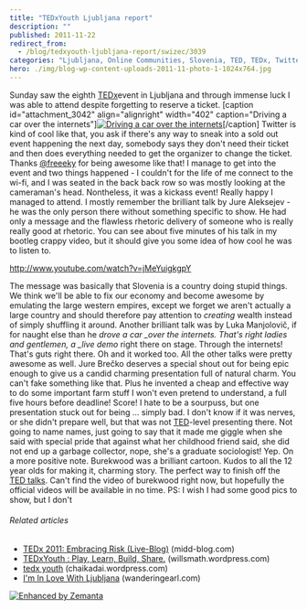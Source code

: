 ```yaml
---
title: "TEDxYouth Ljubljana report"
description: ""
published: 2011-11-22
redirect_from:
  - /blog/tedxyouth-ljubljana-report/swizec/3039
categories: "Ljubljana, Online Communities, Slovenia, TED, TEDx, Twitter, Uncategorized"
hero: ./img/blog-wp-content-uploads-2011-11-photo-1-1024x764.jpg
---
```


Sunday saw the eighth [TEDx](http://www.ted.com/tedx "TEDx")event in Ljubljana and through immense luck I was able to attend despite forgetting to reserve a ticket. \[caption id="attachment_3042" align="alignright" width="402" caption="Driving a car over the internets"][![Driving a car over the internets](./img/blog-wp-content-uploads-2011-11-photo-1-1024x764.jpg "Driving a car over the internets")](http://swizec.com/blog/wp-content/uploads/2011/11/photo-1.jpg)\[/caption] Twitter is kind of cool like that, you ask if there's any way to sneak into a sold out event happening the next day, somebody says they don't need their ticket and then does everything needed to get the organizer to change the ticket. Thanks [@freeeky](http://twitter.com/freeeky) for being awesome like that! I manage to get into the event and two things happened - I couldn't for the life of me connect to the wi-fi, and I was seated in the back back row so was mostly looking at the cameraman's head. Nontheless, it was a kickass event! Really happy I managed to attend. I mostly remember the brilliant talk by Jure Aleksejev - he was the only person there without something specific to show. He had only a message and the flawless rhetoric delivery of someone who is really really good at rhetoric. You can see about five minutes of his talk in my bootleg crappy video, but it should give you some idea of how cool he was to listen to.

http://www.youtube.com/watch?v=jMeYuigkgpY

The message was basically that Slovenia is a country doing stupid things. We think we'll be able to fix our economy and become awesome by emulating the large western empires, except we forget we aren't actually a large country and should therefore pay attention to _creating_ wealth instead of simply shuffling it around. Another brilliant talk was by Luka Manjolovič, if for naught else than he _drove a car \_over the internets. That's right ladies and gentlemen, a \_live demo_ right there on stage. Through the internets! That's guts right there. Oh and it worked too. All the other talks were pretty awesome as well. Jure Brečko deserves a special shout out for being epic enough to give us a candid charming presentation full of natural charm. You can't fake something like that. Plus he invented a cheap and effective way to do some important farm stuff I won't even pretend to understand, a full five hours before deadline! Score! I hate to be a sourpuss, but one presentation stuck out for being ... simply bad. I don't know if it was nerves, or she didn't prepare well, but that was not [TED](http://www.huffingtonpost.com/news/ted "TED")-level presenting there. Not going to name names, just going to say that it made me giggle when she said with special pride that against what her childhood friend said, she did not end up a garbage collector, nope, she's a graduate sociologist! Yep. On a more positive note. Burekwood was a brilliant cartoon. Kudos to all the 12 year olds for making it, charming story. The perfect way to finish off the [TED talks](http://www.ted.com/talks "TED Talks"). Can't find the video of burekwood right now, but hopefully the official videos will be available in no time. PS: I wish I had some good pics to show, but I don't

###### Related articles

- [TEDx 2011: Embracing Risk (Live-Blog)](http://midd-blog.com/2011/11/05/tedx-2011-embracing-risk/) (midd-blog.com)
- [TEDxYouth : Play, Learn, Build, Share.](http://willsmath.wordpress.com/2011/11/18/tedxyouth-play-learn-build-share/) (willsmath.wordpress.com)
- [tedx youth](http://chaikadai.wordpress.com/2011/11/20/tedx-youth/) (chaikadai.wordpress.com)
- [I'm In Love With Ljubljana](http://www.wanderingearl.com/im-in-love-with-ljubljana/) (wanderingearl.com)

[![Enhanced by Zemanta](http://img.zemanta.com/zemified_e.png?x-id=4651095b-f494-4247-a5a0-eadca00f6aef)](http://www.zemanta.com/ "Enhanced by Zemanta")
